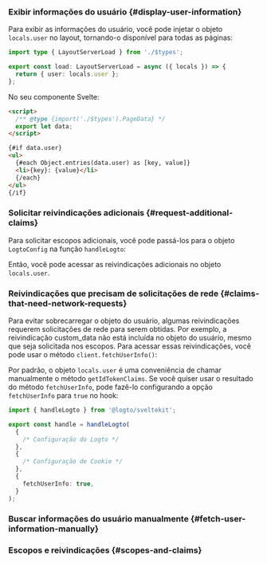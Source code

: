 

### Exibir informações do usuário \{#display-user-information}

Para exibir as informações do usuário, você pode injetar o objeto `locals.user` no layout, tornando-o disponível para todas as páginas:

```ts title="+layout.server.ts"
import type { LayoutServerLoad } from './$types';

export const load: LayoutServerLoad = async ({ locals }) => {
  return { user: locals.user };
};
```

No seu componente Svelte:

```html title="+page.svelte"
<script>
  /** @type {import('./$types').PageData} */
  export let data;
</script>

{#if data.user}
<ul>
  {#each Object.entries(data.user) as [key, value]}
  <li>{key}: {value}</li>
  {/each}
</ul>
{/if}
```

### Solicitar reivindicações adicionais \{#request-additional-claims}

<FindUserInfoMissing method="locals.user" />
<ScopesAndClaimsIntroduction />

Para solicitar escopos adicionais, você pode passá-los para o objeto `LogtoConfig` na função `handleLogto`:

<ScopesAndClaimsCode />

Então, você pode acessar as reivindicações adicionais no objeto `locals.user`.

### Reivindicações que precisam de solicitações de rede \{#claims-that-need-network-requests}

Para evitar sobrecarregar o objeto do usuário, algumas reivindicações requerem solicitações de rede para serem obtidas. Por exemplo, a reivindicação custom_data não está incluída no objeto do usuário, mesmo que seja solicitada nos escopos. Para acessar essas reivindicações, você pode usar o método `client.fetchUserInfo()`:

Por padrão, o objeto `locals.user` é uma conveniência de chamar manualmente o método `getIdTokenClaims`. Se você quiser usar o resultado do método `fetchUserInfo`, pode fazê-lo configurando a opção `fetchUserInfo` para `true` no hook:

```ts title="hooks.server.ts"
import { handleLogto } from '@logto/sveltekit';

export const handle = handleLogto(
  {
    /* Configuração do Logto */
  },
  {
    /* Configuração de Cookie */
  },
  {
    fetchUserInfo: true,
  }
);
```

### Buscar informações do usuário manualmente \{#fetch-user-information-manually}

<GetUserInfoApis
  getIdTokenClaimsApi="locals.logtoClient.getIdTokenClaims()"
  fetchUserInfoApi="locals.logtoClient.fetchUserInfo()"
/>

### Escopos e reivindicações \{#scopes-and-claims}

<ScopesAndClaims />
